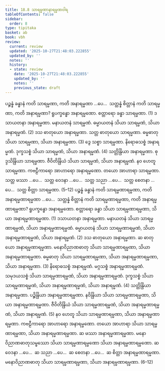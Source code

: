 ```yaml
---
title: 18.8 သာရမ္မဏာနာရမ္မဏဝါရ
tableOfContents: false
sidebar:
  order: 8
type: tipitaka
basket: ab
book: vbh
review:
  current: review
  updated: '2025-10-27T21:48:03.222855'
  updated_by: ''
  notes: ''
  history:
  - state: review
    date: '2025-10-27T21:48:03.222855'
    updated_by: ''
    notes: ''
    previous_state: draft
---
```



<ReviewStatus review={frontmatter.review} showDetails={true} />

<HypothesisAnnotation frontmatter={frontmatter} />

<DynamicBreadcrumb />

<Division number="1032" book="vbh" e="ch" v="30" p="443">

<Paragraph number="3195" book="vbh">
ပဉ္စန္နံ ခန္ဓာနံ ကတိ သာရမ္မဏာ, ကတိ အနာရမ္မဏာ …ပေ…  သတ္တန္နံ စိတ္တာနံ ကတိ သာရမ္မဏာ, ကတိ အနာရမ္မဏာ?
</Paragraph>

</Division>
<Division number="1033" book="vbh" e="ch" v="30" p="443">

<Paragraph number="3196" book="vbh">
ရူပက္ခန္ဓော အနာရမ္မဏော. စတ္တာရော ခန္ဓာ သာရမ္မဏာ. (1)
</Paragraph>

<Paragraph number="3197" book="vbh">
ဒသာယတနာ အနာရမ္မဏာ. မနာယတနံ သာရမ္မဏံ. ဓမ္မာယတနံ သိယာ သာရမ္မဏံ, သိယာ အနာရမ္မဏံ. (2)
</Paragraph>

<Paragraph number="3198" book="vbh">
ဒသ ဓာတုယော အနာရမ္မဏာ. သတ္တ ဓာတုယော သာရမ္မဏာ. ဓမ္မဓာတု သိယာ သာရမ္မဏာ, သိယာ အနာရမ္မဏာ. (3)
</Paragraph>

<Paragraph number="3199" book="vbh">
ဒွေ သစ္စာ သာရမ္မဏာ. နိရောဓသစ္စံ အနာရမ္မဏံ. ဒုက္ခသစ္စံ သိယာ သာရမ္မဏံ, သိယာ အနာရမ္မဏံ. (4)
</Paragraph>

<Paragraph number="3200" book="vbh">
သတ္တိန္ဒြိယာ အနာရမ္မဏာ. စုဒ္ဒသိန္ဒြိယာ သာရမ္မဏာ. ဇီဝိတိန္ဒြိယံ သိယာ သာရမ္မဏံ, သိယာ အနာရမ္မဏံ. နဝ ဟေတူ သာရမ္မဏာ. ကဗဠီကာရော အာဟာရော အနာရမ္မဏော. တယော အာဟာရာ သာရမ္မဏာ. သတ္တ ဖဿာ …ပေ…  သတ္တ ဝေဒနာ …ပေ…  သတ္တ သညာ …ပေ…  သတ္တ စေတနာ …ပေ…  သတ္တ စိတ္တာ သာရမ္မဏာ. (5–12)
</Paragraph>

</Division>
<Division number="1034" book="vbh" e="ch" v="30" p="444">

<Paragraph number="3201" book="vbh">
ပဉ္စန္နံ ခန္ဓာနံ ကတိ သာရမ္မဏာရမ္မဏာ, ကတိ အနာရမ္မဏာရမ္မဏာ …ပေ…  သတ္တန္နံ စိတ္တာနံ ကတိ သာရမ္မဏာရမ္မဏာ, ကတိ အနာရမ္မဏာရမ္မဏာ?
</Paragraph>

</Division>
<Division number="1035" book="vbh" e="ch" v="30" p="444">

<Paragraph number="3202" book="vbh">
ရူပက္ခန္ဓော အနာရမ္မဏော. စတ္တာရော ခန္ဓာ သိယာ သာရမ္မဏာရမ္မဏာ, သိယာ အနာရမ္မဏာရမ္မဏာ. (1)
</Paragraph>

<Paragraph number="3203" book="vbh">
ဒသာယတနာ အနာရမ္မဏာ. မနာယတနံ သိယာ သာရမ္မဏာရမ္မဏံ, သိယာ အနာရမ္မဏာရမ္မဏံ. ဓမ္မာယတနံ သိယာ သာရမ္မဏာရမ္မဏံ, သိယာ အနာရမ္မဏာရမ္မဏံ, သိယာ အနာရမ္မဏံ. (2)
</Paragraph>

<Paragraph number="3204" book="vbh">
ဒသ ဓာတုယော အနာရမ္မဏာ. ဆ ဓာတုယော အနာရမ္မဏာရမ္မဏာ. မနောဝိညာဏဓာတု သိယာ သာရမ္မဏာရမ္မဏာ, သိယာ အနာရမ္မဏာရမ္မဏာ. ဓမ္မဓာတု သိယာ သာရမ္မဏာရမ္မဏာ, သိယာ အနာရမ္မဏာရမ္မဏာ, သိယာ အနာရမ္မဏာ. (3)
</Paragraph>

<Paragraph number="3205" book="vbh">
နိရောဓသစ္စံ အနာရမ္မဏံ. မဂ္ဂသစ္စံ အနာရမ္မဏာရမ္မဏံ. သမုဒယသစ္စံ သိယာ သာရမ္မဏာရမ္မဏံ, သိယာ အနာရမ္မဏာရမ္မဏံ. ဒုက္ခသစ္စံ သိယာ သာရမ္မဏာရမ္မဏံ, သိယာ အနာရမ္မဏာရမ္မဏံ, သိယာ အနာရမ္မဏံ. (4)
</Paragraph>

<Paragraph number="3206" book="vbh">
သတ္တိန္ဒြိယာ အနာရမ္မဏာ. ပဉ္စိန္ဒြိယာ အနာရမ္မဏာရမ္မဏာ. နဝိန္ဒြိယာ သိယာ သာရမ္မဏာရမ္မဏာ, သိယာ အနာရမ္မဏာရမ္မဏာ. ဇီဝိတိန္ဒြိယံ သိယာ သာရမ္မဏာရမ္မဏံ, သိယာ အနာရမ္မဏာရမ္မဏံ, သိယာ အနာရမ္မဏံ. (5)
</Paragraph>

<Paragraph number="3207" book="vbh">
နဝ ဟေတူ သိယာ သာရမ္မဏာရမ္မဏာ, သိယာ အနာရမ္မဏာရမ္မဏာ. ကဗဠီကာရော အာဟာရော အနာရမ္မဏော. တယော အာဟာရာ သိယာ သာရမ္မဏာရမ္မဏာ, သိယာ အနာရမ္မဏာရမ္မဏာ. ဆ ဖဿာ အနာရမ္မဏာရမ္မဏာ. မနောဝိညာဏဓာတုသမ္ဖဿော သိယာ သာရမ္မဏာရမ္မဏော သိယာ အနာရမ္မဏာရမ္မဏော. ဆ ဝေဒနာ …ပေ…  ဆ သညာ …ပေ…  ဆ စေတနာ …ပေ…  ဆ စိတ္တာ အနာရမ္မဏာရမ္မဏာ. မနောဝိညာဏဓာတု သိယာ သာရမ္မဏာရမ္မဏာ, သိယာ အနာရမ္မဏာရမ္မဏာ. (6–12)
</Paragraph>
</Division>